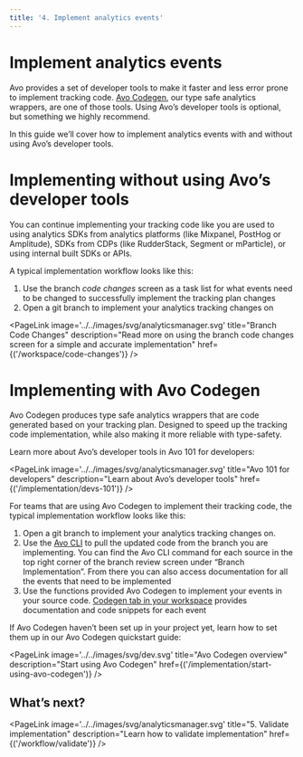 ```yaml
---
title: '4. Implement analytics events'
---
```




# Implement analytics events

Avo provides a set of developer tools to make it faster and less error prone to implement tracking code. [Avo Codegen](/implementation/devs-101#avo-codegen-type-safe-analytics-wrappers), our type safe analytics wrappers, are one of those tools. Using Avo’s developer tools is optional, but something we highly recommend.

In this guide we’ll cover how to implement analytics events with and without using Avo’s developer tools.

# Implementing without using Avo’s developer tools

You can continue implementing your tracking code like you are used to using analytics SDKs from analytics platforms (like Mixpanel, PostHog or Amplitude), SDKs from CDPs (like RudderStack, Segment or mParticle), or using internal built SDKs or APIs.

A typical implementation workflow looks like this:

1. Use the branch _code changes_ screen as a task list for what events need to be changed to successfully implement the tracking plan changes
2. Open a git branch to implement your analytics tracking changes on

<PageLink
  image='../../images/svg/analyticsmanager.svg'
  title="Branch Code Changes"
  description="Read more on using the branch code changes screen for a simple and accurate implementation"
  href={('/workspace/code-changes')}
/>

# Implementing with Avo Codegen

Avo Codegen produces type safe analytics wrappers that are code generated based on your tracking plan. Designed to speed up the tracking code implementation, while also making it more reliable with type-safety.

Learn more about Avo’s developer tools in Avo 101 for developers:

<PageLink
  image='../../images/svg/analyticsmanager.svg'
  title="Avo 101 for developers"
  description="Learn about Avo’s developer tools"
  href={('/implementation/devs-101')}
/>

For teams that are using Avo Codegen to implement their tracking code, the typical implementation workflow looks like this:

1. Open a git branch to implement your analytics tracking changes on.
2. Use the [Avo CLI](/implementation/cli) to pull the updated code from the branch you are implementing. You can find the Avo CLI command for each source in the top right corner of the branch review screen under “Branch Implementation”. From there you can also access documentation for all the events that need to be implemented
3. Use the functions provided Avo Codegen to implement your events in your source code. [Codegen tab in your workspace](https://www.avo.app/schemas/fwtXqAc0fCLy7b7oGW40/implement/fs/WUFObVFR4PVbZGtT1hQ5) provides documentation and code snippets for each event

If Avo Codegen haven’t been set up in your project yet, learn how to set them up in our Avo Codegen quickstart guide:

<PageLink
  image='../../images/svg/dev.svg'
  title="Avo Codegen overview"
  description="Start using Avo Codegen"
  href={('/implementation/start-using-avo-codegen')}
/>

## What’s next?

<PageLink
  image='../../images/svg/analyticsmanager.svg'
  title="5. Validate implementation"
  description="Learn how to validate implementation"
  href={('/workflow/validate')}
/>
